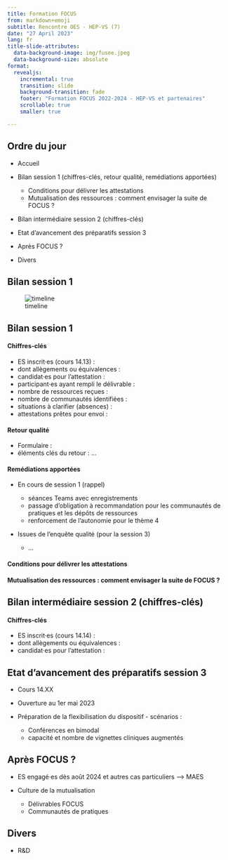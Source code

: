 ```yaml
---
title: Formation FOCUS
from: markdown+emoji
subtitle: Rencontre OES - HEP-VS (7)
date: "27 April 2023"
lang: fr
title-slide-attributes: 
  data-background-image: img/fusee.jpeg
  data-background-size: absolute
format:
  revealjs:
    incremental: true
    transition: slide
    background-transition: fade
    footer: "Formation FOCUS 2022-2024 - HEP-VS et partenaires"
    scrollable: true
    smaller: true

---
```



## Ordre du jour {background-color="white" background-image="img/fusee.jpeg" background-size="absolute" background-opacity="0.5"}

- Accueil
- Bilan session 1 (chiffres-clés, retour qualité, remédiations apportées)

    - Conditions pour délivrer les attestations
    - Mutualisation des ressources : comment envisager la suite de FOCUS ?
    
- Bilan intermédiaire session 2 (chiffres-clés)
- Etat d'avancement des préparatifs session 3
- Après FOCUS ?
- Divers

## Bilan session 1 {background-color="white" background-image="img/fusee.jpeg" background-size="absolute" background-opacity="0.5"}

![timeline](img/timline_v1_focus_fin_session_1.png)

## Bilan session 1 {background-color="white" background-image="img/fusee.jpeg" background-size="absolute" background-opacity="0.5"}

::: {.panel-tabset}

#### Chiffres-clés

- ES inscrit·es (cours 14.13) : 
- dont allègements ou équivalences :
- candidat·es pour l'attestation :
- participant·es ayant rempli le délivrable :
- nombre de ressources reçues : 
- nombre de communautés identifiées :
- situations à clarifier (absences) : 
- attestations prêtes pour envoi :

#### Retour qualité

- Formulaire :
- éléments clés du retour : ...

#### Remédiations apportées

- En cours de session 1 (rappel)

    - séances Teams avec enregistrements
    - passage d'obligation à recommandation pour les communautés de pratiques et les dépôts de ressources
    - renforcement de l'autonomie pour le thème 4
    
- Issues de l'enquête qualité (pour la session 3)

    - ...

#### Conditions pour délivrer les attestations

#### Mutualisation des ressources : comment envisager la suite de FOCUS ?

:::

## Bilan intermédiaire session 2 (chiffres-clés) {background-color="black" background-image="img/fusee.jpeg" background-size="absolute" background-opacity="0.5"}

#### Chiffres-clés

- ES inscrit·es (cours 14.14) : 
- dont allègements ou équivalences :
- candidat·es pour l'attestation :

## Etat d'avancement des préparatifs session 3 {background-color="black" background-image="img/fusee.jpeg" background-size="absolute" background-opacity="0.5"}

- Cours 14.XX
- Ouverture au 1er mai 2023
- Préparation de la flexibilisation du dispositif - scénarios :

    - Conférences en bimodal
    - capacité et nombre de vignettes cliniques augmentés
    
## Après FOCUS ? {background-color="black" background-image="img/fusee.jpeg" background-size="absolute" background-opacity="0.5"}

- ES engagé·es dès août 2024 et autres cas particuliers --> MAES
- Culture de la mutualisation
 
    - Délivrables FOCUS
    - Communautés de pratiques

## Divers {background-color="black" background-image="img/fusee.jpeg" background-size="absolute" background-opacity="0.5"}

- R&D

<!-- ## Crédits {background-color="black" background-image="img/fusee.jpeg" background-size="absolute" background-opacity="0.5"} -->

